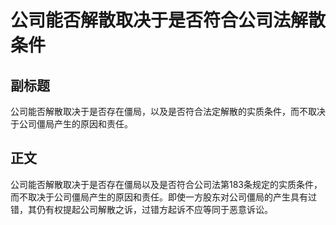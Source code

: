 # 公司能否解散取决于是否符合公司法解散条件
## 副标题
公司能否解散取决于是否存在僵局，以及是否符合法定解散的实质条件，而不取决于公司僵局产生的原因和责任。
## 正文
公司能否解散取决于是否存在僵局以及是否符合公司法第183条规定的实质条件，而不取决于公司僵局产生的原因和责任。即使一方股东对公司僵局的产生具有过错，其仍有权提起公司解散之诉，过错方起诉不应等同于恶意诉讼。